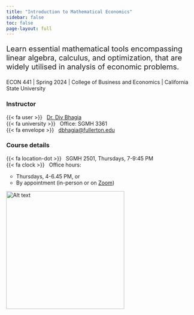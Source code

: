 ```yaml
---
title: "Introduction to Mathematical Economics"
sidebar: false
toc: false
page-layout: full
---
```

::: {.grid .intro}

::: {.g-col-20 .g-col-sm-12 .g-col-md-8}
<p style="font-size:1.25rem;">
Learn essential mathematical tools encompassing linear algebra, calculus, and optimization, that are widely utilised in analysis of economic problems.
</p>

ECON 441 | Spring 2024 | College of Business and Economics | California State University

::: {.grid .course-details}

::: {.g-col-10 .g-col-sm-6 .g-col-md-4}
### Instructor
{{< fa user >}} &nbsp; [Dr. Div Bhagia](https://www.dbhagia.com) <br>
{{< fa university >}} &nbsp; Office: SGMH 3361 <br>
{{< fa envelope >}} &nbsp; [dbhagia@fullerton.edu](mailto:dbhagia@fullerton.edu) <br>
:::

::: {.g-col-20 .g-col-sm-12 .g-col-md-8}
### Course details
{{< fa location-dot >}} &nbsp; SGMH 2501, Thursdays, 7-9:45 PM <br>
{{< fa clock >}} &nbsp; Office hours: 
<ul style="margin-top: 0; margin-left: -1.5em;">
- Thursdays, 4-6.45 PM, or
- By appointment (in-person or on [Zoom](https://fullerton.zoom.us/j/81895171931))
</ul>
:::

:::

:::

::: {.g-col-10 .g-col-sm-6 .g-col-md-4}
<img src="/assets/stem_linal.png" alt="Alt text" width="315"/>
:::

:::



